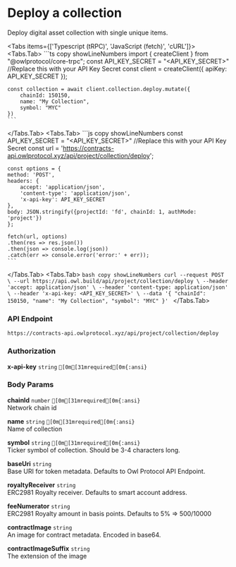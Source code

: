 # Deploy a collection

Deploy digital asset collection with single unique items.


<Tabs items={['Typescript (tRPC)', 'JavaScript (fetch)', 'cURL']}>
  <Tabs.Tab>
    ```ts copy showLineNumbers
    import { createClient } from "@owlprotocol/core-trpc";
    const API_KEY_SECRET = "<API_KEY_SECRET>" //Replace this with your API Key Secret
    const client = createClient({ apiKey: API_KEY_SECRET });

    const collection = await client.collection.deploy.mutate({
	    chainId: 150150,
        name: "My Collection",
        symbol: "MYC"
    })
    ```
  </Tabs.Tab>
  <Tabs.Tab>
    ```js copy showLineNumbers
    const API_KEY_SECRET = "<API_KEY_SECRET>" //Replace this with your API Key Secret
    const url = 'https://contracts-api.owlprotocol.xyz/api/project/collection/deploy';

    const options = {
    method: 'POST',
    headers: {
        accept: 'application/json',
        'content-type': 'application/json',
        'x-api-key': API_KEY_SECRET
    },
    body: JSON.stringify({projectId: 'fd', chainId: 1, authMode: 'project'})
    };

    fetch(url, options)
    .then(res => res.json())
    .then(json => console.log(json))
    .catch(err => console.error('error:' + err));
    ```
  </Tabs.Tab>
  <Tabs.Tab>
    ```bash copy showLineNumbers
    curl --request POST \
     --url https://api.owl.build/api/project/collection/deploy \
     --header 'accept: application/json' \
     --header 'content-type: application/json' \
     --header 'x-api-key: <API_KEY_SECRET>' \
     --data '{ "chainId": 150150, "name": "My Collection", "symbol": "MYC" }'
    ```
  </Tabs.Tab>
</Tabs>

### API Endpoint
`https://contracts-api.owlprotocol.xyz/api/project/collection/deploy`

### Authorization
**x-api-key** `string` `[0m[31mrequired[0m{:ansi}`

### Body Params
**chainId** `number` `[0m[31mrequired[0m{:ansi}`<br/>
Network chain id

**name** `string` `[0m[31mrequired[0m{:ansi}`<br/>
Name of collection

**symbol** `string` `[0m[31mrequired[0m{:ansi}`<br/>
Ticker symbol of collection. Should be 3-4 characters long.

**baseUri** `string`<br/>
Base URI for token metadata. Defaults to Owl Protocol API Endpoint.

**royaltyReceiver** `string`<br/>
ERC2981 Royalty receiver. Defaults to smart account address.

**feeNumerator** `string`<br/>
ERC2981 Royalty amount in basis points. Defaults to 5% => 500/10000

**contractImage** `string`<br/>
An image for contract metadata. Encoded in base64.

**contractImageSuffix** `string`<br/>
The extension of the image
